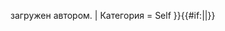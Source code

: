 {{Лицензия
| Изображение = 
| Текст = {{#if:{{{nocat|}}}|Эти файлы|Этот файл}} загружен автором.
| Категория = Self
}}{{#if:{{{nocat|}}}||<includeonly>[[Категория:Self|{{PAGENAME}}]]</includeonly>}}<noinclude>{{doc}}
</noinclude>